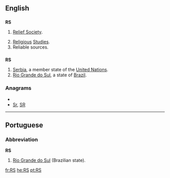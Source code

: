 ==English==

==={{initialism}}===
'''RS'''

# {{context|Mormonism}} [[w:Relief Society|Relief Society]].
# [[religious|Religious]] [[studies|Studies]].
# Reliable sources.

==={{abbreviation}}===
'''RS'''

# [[Serbia]], a member state of the [[United Nations]].
# [[Rio Grande do Sul]], a state of [[Brazil]].

===Anagrams===
* {{alphagram|rs}}
* [[Sr#English|Sr]], [[SR#English|SR]]


----

==Portuguese==

===Abbreviation===
'''RS'''

# [[Rio Grande do Sul]] (Brazilian state).

[[fr:RS]]
[[he:RS]]
[[pt:RS]]